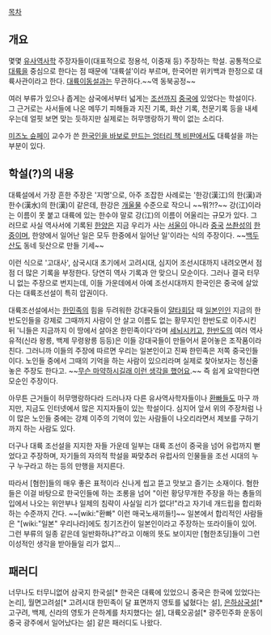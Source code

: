 [[목차]]
== 개요 ==
몇몇 [[유사역사학]] 주장자들이(대표적으로 정용석, 이중재 등) 주장하는 학설. 공통적으로 [[대륙]]을 중심으로 한다는 점 때문에 '대륙설'이라 부르며, 한국어판 위키백과 한정으로 대륙사관이라고 한다. [[대륙이동설]]과는 무관하다.~~역 동북공정~~

여러 부류가 있으나 좁게는 삼국에서부터 넓게는 [[조선]]까지 [[중국]]에 있었다는 학설이다. 그 근거로는 사서들에 나온 메뚜기 피해들과 지진 기록, 화산 기록, 천문기록 등을 내세우는데 얼핏 보면 맞는 듯하지만 실제로는 허무맹랑하기 짝이 없는 소리다. 

[[미즈노 슌페이]] 교수가 쓴 [[한국인을 바보로 만드는 엉터리 책 비판]]에서도 대륙설을 까는 부분이 있다. 

== 학설(?)의 내용 ==
대륙설에서 가장 흔한 주장은 '지명'으로, 아주 조잡한 사례로는 '한강(漢江)의 한(漢)과 한수(漢水)의 한(漢)이 같은데, 한강은 [[개울물]] 수준으로 작으니 ~~뭐?!?~~ 강(江)이라는 이름이 못 붙고 대륙에 있는 한수야 말로 강(江)의 이름이 어울리는 규모가 있다. 그러므로 사실 역사서에 기록된 [[한양]]은 지금 우리가 사는 [[서울]]이 아니라 [[중국]] [[쓰촨성]]의 [[한중]]이며, 한양에서 일어난 일은 모두 한중에서 일어난 일'이라는 식의 주장이다. ~~[[백두산]]도 동네 뒷산으로 만들 기세~~ 

이런 식으로 '고대사', 삼국시대 초기에서 고려시대, 심지어 조선시대까지 내려오면서 점점 더 많은 기록을 부정한다. 당연히 역사 기록과 안 맞으니 모순이다. 그러나 결국 터무니 없는 주장으로 번지는데, 이들 가운데에서 아예 조선시대까지 한국인은 중국에 살았다는 대륙조선설이 특히 압권이다.

대륙조선설에서는 [[한민족]]의 힘을 두려워한 강대국들이 [[얄타회담]] 때 [[일본]]인인 지금의 한반도인들을 강제로 그때까지 사람이 안 살고 이름도 없는 황무지인 한반도로 이주시킨 뒤 '니들은 지금까지 이 땅에서 살아온 한민족이다'라며 [[세뇌]]시키고, [[한반도]]의 여러 역사 유적(신라 왕릉, 백제 무령왕릉 등등)은 이들 강대국들이 만들어서 묻어놓은 조작품이라 친다. 그러니까 이들의 주장에 따르면 우리는 일본인이고 진짜 한민족은 저쪽 중국인들이다. 노인들 중에서 그때의 기억을 하는 사람이 있으리라며 실제로 찾아보자는 정신줄 놓은 주장도 한다고. ~~[[무슨 마약하시길래 이런 생각을 했어요]].~~ 즉 쉽게 요약한다면 모순인 주장이다.

아무튼 근거들이 허무맹랑하다라 드러나자 다른 유사역사학자들이나 [[환빠]]들도 마구 까지만, 지금도 인터넷에서 많은 지지자들이 있는 학설이다. 심지어 앞서 위의 주장처럼 나이 많은 노인들 중에는 강제 이주의 기억이 있는 사람들이 나오리라면서 제보를 구하기까지 하는 사람도 있다.

더구나 대륙 조선설을 지지한 자들 가운데 일부는 대륙 조선이 중국을 넘어 유럽까지 뻗었다고 주장하며, 자기들의 자의적 학설을 짜맞추러 유럽사의 인물들을 조선 시대의 누구 누구라고 하는 등의 만행을 저지른다.

따라서 [혐한]들의 매우 좋은 표적이라 신나게 씹고 뜯고 맛보고 즐기는 소재이다. 혐한들은 이걸 바탕으로 한국인들에 하는 조롱을 넘어 "이런 황당무개한 주장을 하는 춍들의 입에서 나오는 위안부나 일제의 침략이 사실일 리가 없다!"라고 자기네 개드립을 합리화하는 수준까지 간다. ~~[wiki:"환빠" 이런 매국노새끼들!]~~ 일본에서 합리적인 사람들은 "[wiki:"일본" 우리나라]에도 칭기즈칸이 일본인이라고 주장하는 또라이들이 있어. 그런 부류의 일종 같은데 일반화하냐?"라고 이해의 뜻도 보이지만 [혐한초딩]들이 그런 이성적인 생각을 받아들일 리가 없지...

== 패러디 ==
너무나도 터무니없어 삼국지 한국설[* 한국은 대륙에 있었으니 중국은 한국에 있었다는 논리], 월면고려설[* 고려시대 한민족이 달 표면까지 영토를 넓혔다는 설], [http://uesugi.egloos.com/920781 은하삼국설][* 고구려, 백제, 신라의 영토가 은하계를 차지했다는 설], 대륙오공설[* 광주민주화 운동이 중국 광주에서 일어났다는 설] 같은 패러디도 나왔다.
